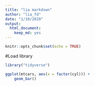 ```yaml
---
title: "lia markdown"
author: "lia_fd"
date: "1/10/2020"
output: 
  html_document: 
    keep_md: yes
---
```


```r
knitr::opts_chunk$set(echo = TRUE)
```

#Load library
```r
library("tidyverse")
```


```r
ggplot(mtcars, aes(x = factor(cyl))) +
    geom_bar()
```

